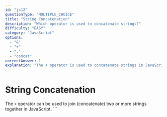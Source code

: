 ```yaml
---
id: "js12"
questionType: "MULTIPLE_CHOICE"
title: "String Concatenation"
description: "Which operator is used to concatenate strings?"
difficulty: "EASY"
category: "JavaScript"
options:
  - "&"
  - "+"
  - "."
  - "concat"
correctAnswer: 1
explanation: "The + operator is used to concatenate strings in JavaScript."
---
```


# String Concatenation

The `+` operator can be used to join (concatenate) two or more strings together in JavaScript.
\`\`\`

